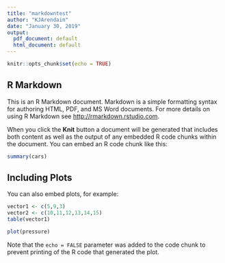 ```yaml
---
title: "markdowntest"
author: "KJArendain"
date: "January 30, 2019"
output:
  pdf_document: default
  html_document: default
---
```


```r
knitr::opts_chunk$set(echo = TRUE)
```

## R Markdown

This is an R Markdown document. Markdown is a simple formatting syntax for authoring HTML, PDF, and MS Word documents. For more details on using R Markdown see <http://rmarkdown.rstudio.com>.

When you click the **Knit** button a document will be generated that includes both content as well as the output of any embedded R code chunks within the document. You can embed an R code chunk like this:

```r
summary(cars)
```

## Including Plots

You can also embed plots, for example:
```r
vector1 <- c(5,9,3)
vector2 <- c(10,11,12,13,14,15)
table(vector1)
```
```r
plot(pressure)
```

Note that the `echo = FALSE` parameter was added to the code chunk to prevent printing of the R code that generated the plot.
